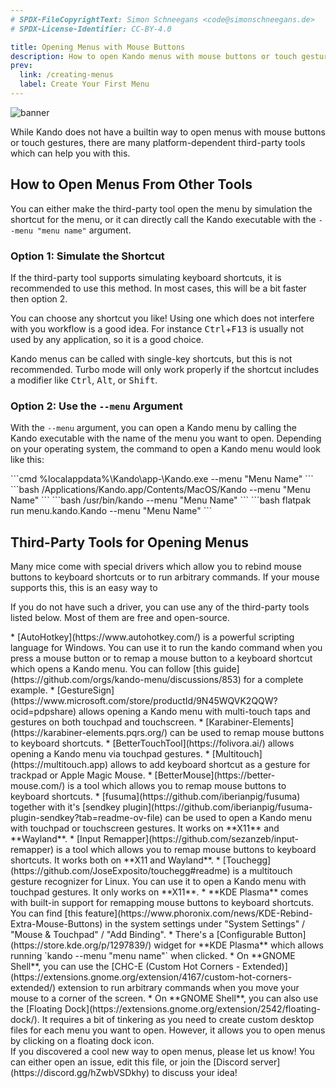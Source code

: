 ```yaml
---
# SPDX-FileCopyrightText: Simon Schneegans <code@simonschneegans.de>
# SPDX-License-Identifier: CC-BY-4.0

title: Opening Menus with Mouse Buttons
description: How to open Kando menus with mouse buttons or touch gestures.
prev:
  link: /creating-menus
  label: Create Your First Menu
---
```



![banner](../../assets/banners/banner12.png)

<Intro>
While Kando does not have a builtin way to open menus with mouse buttons or touch gestures, there are many platform-dependent third-party tools which can help you with this.
</Intro>

## How to Open Menus From Other Tools

You can either make the third-party tool open the menu by simulation the shortcut for the menu, or it can directly call the Kando executable with the `--menu "menu name"` argument.

### Option 1: Simulate the Shortcut

If the third-party tool supports simulating keyboard shortcuts, it is recommended to use this method.
In most cases, this will be a bit faster then option 2.

You can choose any shortcut you like!
Using one which does not interfere with you workflow is a good idea.
For instance <kbd>Ctrl</kbd>+<kbd>F13</kbd> is usually not used by any application, so it is a good choice.

<Aside type="tip" title="Use a modifier key!">
Kando menus can be called with single-key shortcuts, but this is not recommended.
Turbo mode will only work properly if the shortcut includes a modifier like <kbd>Ctrl</kbd>, <kbd>Alt</kbd>, or <kbd>Shift</kbd>.
</Aside>

### Option 2: Use the `--menu` Argument

With  the `--menu` argument, you can open a Kando menu by calling the Kando executable with the name of the menu you want to open.
Depending on your operating system, the command to open a Kando menu would look like this:

<Tabs syncKey='os'>
  <TabItem label="Windows" icon="seti:windows">
    ```cmd
    %localappdata%\Kando\app-<version number>\Kando.exe --menu "Menu Name"
    ```
  </TabItem>
  <TabItem label="macOS" icon="apple">
    ```bash
    /Applications/Kando.app/Contents/MacOS/Kando --menu "Menu Name"
    ```
  </TabItem>
  <TabItem label="Linux" icon="linux">
    ```bash
    /usr/bin/kando --menu "Menu Name"
    ```
  </TabItem>
  <TabItem label="Flatpak" icon="linux">
    ```bash
    flatpak run menu.kando.Kando --menu "Menu Name"
    ```
  </TabItem>
</Tabs>

## Third-Party Tools for Opening Menus

Many mice come with special drivers which allow you to rebind mouse buttons to keyboard shortcuts or to run arbitrary commands.
If your mouse supports this, this is an easy way to

If you do not have such a driver, you can use any of the third-party tools listed below.
Most of them are free and open-source.

<Tabs syncKey='os'>
  <TabItem label="Windows" icon="seti:windows">
   * [AutoHotkey](https://www.autohotkey.com/) is a powerful scripting language for Windows. You can use it to run the kando command when you press a mouse button or to remap a mouse button to a keyboard shortcut which opens a Kando menu. You can follow [this guide](https://github.com/orgs/kando-menu/discussions/853) for a complete example.
   * [GestureSign](https://www.microsoft.com/store/productId/9N45WQVK2QQW?ocid=pdpshare) allows opening a Kando menu with multi-touch taps and gestures on both touchpad and touchscreen.
  </TabItem>
  <TabItem label="macOS" icon="apple">
   * [Karabiner-Elements](https://karabiner-elements.pqrs.org/) can be used to remap mouse buttons to keyboard shortcuts.
   * [BetterTouchTool](https://folivora.ai/) allows opening a Kando menu via touchpad gestures.
   * [Multitouch](https://multitouch.app) allows to add keyboard shortcut as a gesture for trackpad or Apple Magic Mouse.
   * [BetterMouse](https://better-mouse.com/) is a tool which allows you to remap mouse buttons to keyboard shortcuts.
  </TabItem>
  <TabItem label="Linux" icon="linux">
   * [fusuma](https://github.com/iberianpig/fusuma) together with it's [sendkey plugin](https://github.com/iberianpig/fusuma-plugin-sendkey?tab=readme-ov-file) can be used to open a Kando menu with touchpad or touchscreen gestures. It works on **X11** and **Wayland**.
   * [Input Remapper](https://github.com/sezanzeb/input-remapper) is a tool which allows you to remap mouse buttons to keyboard shortcuts. It works both on **X11 and Wayland**.
   * [Touchegg](https://github.com/JoseExposito/touchegg#readme) is a multitouch gesture recognizer for Linux. You can use it to open a Kando menu with touchpad gestures. It only works on **X11**.
   * **KDE Plasma** comes with built-in support for remapping mouse buttons to keyboard shortcuts. You can find [this feature](https://www.phoronix.com/news/KDE-Rebind-Extra-Mouse-Buttons) in the system settings under "System Settings" / "Mouse & Touchpad" / "Add Binding".
   * There's a [Configurable Button](https://store.kde.org/p/1297839/) widget for **KDE Plasma** which allows running `kando --menu "menu name"` when clicked.
   * On **GNOME Shell**, you can use the [CHC-E (Custom Hot Corners - Extended)](https://extensions.gnome.org/extension/4167/custom-hot-corners-extended/) extension to run arbitrary commands when you move your mouse to a corner of the screen.
   * On **GNOME Shell**, you can also use the [Floating Dock](https://extensions.gnome.org/extension/2542/floating-dock/). It requires a bit of tinkering as you need to create custom desktop files for each menu you want to open. However, it allows you to open menus by clicking on a floating dock icon.
  </TabItem>
</Tabs>

<br/>

<Aside type="note" title="Have you discovered another cool tool?">
If you discovered a cool new way to open menus, please let us know! You can either open an issue, edit this file, or join the [Discord server](https://discord.gg/hZwbVSDkhy) to discuss your idea!
</Aside>
